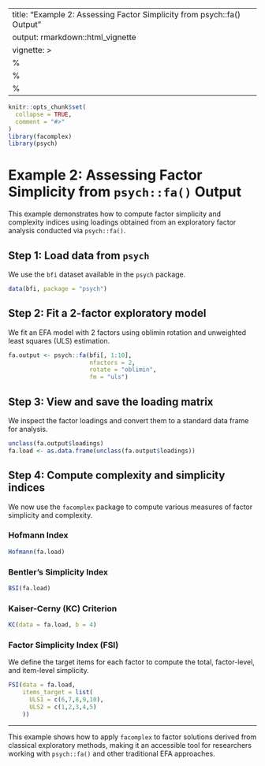 
---
title: "Example 2: Assessing Factor Simplicity from psych::fa() Output"
output: rmarkdown::html_vignette
vignette: >
  %\VignetteIndexEntry{Example 2: Assessing Factor Simplicity from psych::fa() Output}
  %\VignetteEngine{knitr::rmarkdown}
  %\VignetteEncoding{UTF-8}
---

```r
knitr::opts_chunk$set(
  collapse = TRUE,
  comment = "#>"
)
library(facomplex)
library(psych)
```

# Example 2: Assessing Factor Simplicity from `psych::fa()` Output

This example demonstrates how to compute factor simplicity and complexity indices using loadings obtained from an exploratory factor analysis conducted via `psych::fa()`.

## Step 1: Load data from `psych`

We use the `bfi` dataset available in the `psych` package.

```r
data(bfi, package = "psych")
```

## Step 2: Fit a 2-factor exploratory model

We fit an EFA model with 2 factors using oblimin rotation and unweighted least squares (ULS) estimation.

```r
fa.output <- psych::fa(bfi[, 1:10], 
                       nfactors = 2, 
                       rotate = "oblimin",
                       fm = "uls")
```

## Step 3: View and save the loading matrix

We inspect the factor loadings and convert them to a standard data frame for analysis.

```r
unclass(fa.output$loadings)
fa.load <- as.data.frame(unclass(fa.output$loadings))
```

## Step 4: Compute complexity and simplicity indices

We now use the `facomplex` package to compute various measures of factor simplicity and complexity.

### Hofmann Index

```r
Hofmann(fa.load)
```

### Bentler’s Simplicity Index

```r
BSI(fa.load)
```

### Kaiser-Cerny (KC) Criterion

```r
KC(data = fa.load, b = 4)
```

### Factor Simplicity Index (FSI)

We define the target items for each factor to compute the total, factor-level, and item-level simplicity.

```r
FSI(data = fa.load, 
    items_target = list(
      ULS1 = c(6,7,8,9,10), 
      ULS2 = c(1,2,3,4,5)
    ))
```

---

This example shows how to apply `facomplex` to factor solutions derived from classical exploratory methods, making it an accessible tool for researchers working with `psych::fa()` and other traditional EFA approaches.
